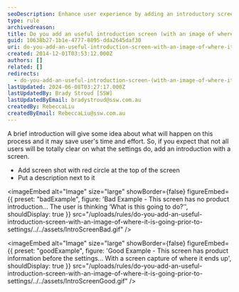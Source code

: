 ```yaml
---
seoDescription: Enhance user experience by adding an introductory screen with a screenshot and description, providing insight into the settings process and its purpose.
type: rule
archivedreason:
title: Do you add an useful introduction screen (with an image of where it is going) prior to settings?
guid: 10638b27-1b1e-4777-8895-dda2645daf30
uri: do-you-add-an-useful-introduction-screen-with-an-image-of-where-it-is-going-prior-to-settings
created: 2014-12-01T03:53:12.000Z
authors: []
related: []
redirects:
  - do-you-add-an-useful-introduction-screen-(with-an-image-of-where-it-is-going)-prior-to-settings
lastUpdated: 2024-06-08T03:27:17.000Z
lastUpdatedBy: Brady Stroud [SSW]
lastUpdatedByEmail: bradystroud@ssw.com.au
createdBy: RebeccaLiu
createdByEmail: RebeccaLiu@ssw.com.au
---
```


A brief introduction will give some idea about what will happen on this process and it may save user's time and effort. So, if you expect that not all users will be totally clear on what the settings do, add an introduction with a screen.
- Add screen shot with red circle at the top of the screen
- Put a description next to it

<imageEmbed
  alt="Image"
  size="large"
  showBorder={false}
  figureEmbed={{
    preset: "badExample",
    figure: 'Bad Example - This screen has no product introduction... The user is thinking ‘What is this going to do?’',
    shouldDisplay: true
  }}
  src="/uploads/rules/do-you-add-an-useful-introduction-screen-with-an-image-of-where-it-is-going-prior-to-settings/../../assets/IntroScreenBad.gif"
/>

<imageEmbed
  alt="Image"
  size="large"
  showBorder={false}
  figureEmbed={{
    preset: "goodExample",
    figure: 'Good Example - This screen has product information before the settings... With a screen capture of where it ends up',
    shouldDisplay: true
  }}
  src="/uploads/rules/do-you-add-an-useful-introduction-screen-with-an-image-of-where-it-is-going-prior-to-settings/../../assets/IntroScreenGood.gif"
/>
